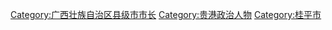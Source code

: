 [[Category:广西壮族自治区县级市市长|Category:广西壮族自治区县级市市长]]
[[Category:贵港政治人物|Category:贵港政治人物]]
[[Category:桂平市|Category:桂平市]]